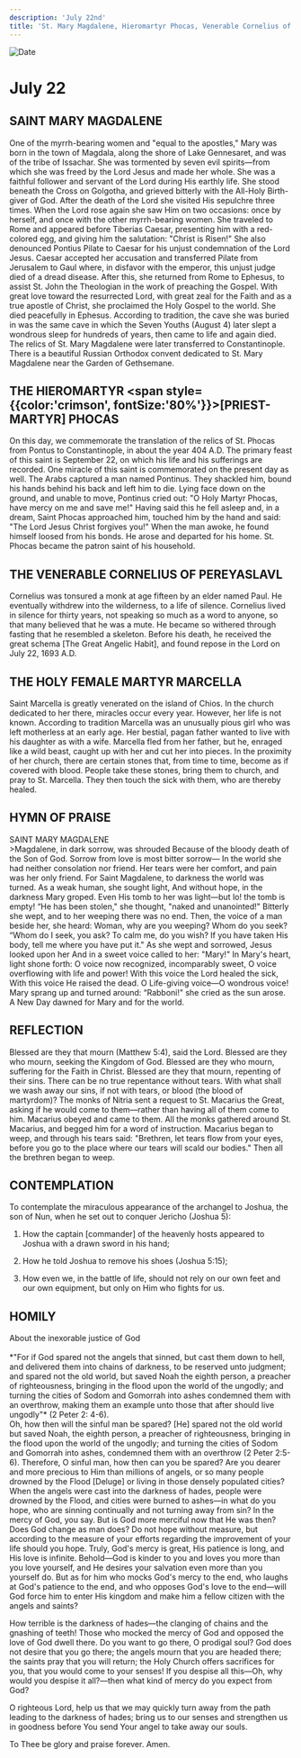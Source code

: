 ```yaml
---
description: 'July 22nd'
title: 'St. Mary Magdalene, Hieromartyr Phocas, Venerable Cornelius of Pereyaslavl, Holy Martyr Marcella'
---
```


<CustomPaginator />
<RunningHead />

<Image src="/title-imprint.png" height={68} width={50} alt="Date" className="title-imprint"/>

# <div id="date">July <Image className="four-dot" src="/four-dot.png" height={15} width={15} alt="" />22</div>

## SAINT MARY MAGDALENE

One of the myrrh-bearing women and "equal to the apostles," Mary was born in the town of Magdala, along the shore of Lake Gennesaret, and was of the tribe of Issachar. She was tormented by seven evil spirits—from which she was freed by the Lord Jesus and made her whole. She was a faithful follower and servant of the Lord during His earthly life. She stood beneath the Cross on Golgotha, and grieved bitterly with the All-Holy Birth-giver of God. After the death of the Lord she visited His sepulchre three times. When the Lord rose again she saw Him on two occasions: once by herself, and once with the other myrrh-bearing women. She traveled to Rome and appeared before Tiberias Caesar, presenting him with a red-colored egg, and giving him the salutation: "Christ is Risen!" She also denounced Pontius Pilate to Caesar for his unjust condemnation of the Lord Jesus. Caesar accepted her accusation and transferred Pilate from Jerusalem to Gaul where, in disfavor with the emperor, this unjust judge died of a dread disease. After this, she returned from Rome to Ephesus, to assist St. John the Theologian in the work of preaching the Gospel. With great love toward the resurrected Lord, with great zeal for the Faith and as a true apostle of Christ, she proclaimed the Holy Gospel to the world. She died peacefully in Ephesus. According to tradition, the cave she was buried in was the same cave in which the Seven Youths (August 4) later slept a wondrous sleep for hundreds of years, then came to life and again died. The relics of St. Mary Magdalene were later transferred to Constantinople. There is a beautiful Russian Orthodox convent dedicated to St. Mary Magdalene near the Garden of Gethsemane.

## THE HIEROMARTYR <span style={{color:'crimson', fontSize:'80%'}}>[PRIEST-MARTYR]</span> PHOCAS

On this day, we commemorate the translation of the relics of St. Phocas from Pontus to Constantinople, in about the year 404 A.D. The primary feast of this saint is September 22, on which his life and his sufferings are recorded. One miracle of this saint is commemorated on the present day as well. The Arabs captured a man named Pontinus. They shackled him, bound his hands behind his back and left him to die. Lying face down on the ground, and unable to move, Pontinus cried out: "O Holy Martyr Phocas, have mercy on me and save me!" Having said this he fell asleep and, in a dream, Saint Phocas approached him, touched him by the hand and said: "The Lord Jesus Christ forgives you!" When the man awoke, he found himself loosed from his bonds. He arose and departed for his home. St. Phocas became the patron saint of his household.

## THE VENERABLE CORNELIUS OF PEREYASLAVL

Cornelius was tonsured a monk at age fifteen by an elder named Paul. He eventually withdrew into the wilderness, to a life of silence. Cornelius lived in silence for thirty years, not speaking so much as a word to anyone, so that many believed that he was a mute. He became so withered through fasting that he resembled a skeleton. Before his death, he received the great schema [The Great Angelic Habit], and found repose in the Lord on July 22, 1693 A.D.

## THE HOLY FEMALE MARTYR MARCELLA

Saint Marcella is greatly venerated on the island of Chios. In the church dedicated to her there, miracles occur every year. However, her life is not known. According to tradition Marcella was an unusually pious girl who was left motherless at an early age. Her bestial, pagan father wanted to live with his daughter as with a wife. Marcella fled from her father, but he, enraged like a wild beast, caught up with her and cut her into pieces. In the proximity of her church, there are certain stones that, from time to time, become as if covered with blood. People take these stones, bring them to church, and pray to St. Marcella. They then touch the sick with them, who are thereby healed.


## HYMN OF PRAISE
<div style={{textAlign:'center', color:'crimson', fontWeight:'bold'}}>
SAINT MARY MAGDALENE
</div>
>Magdalene, in dark sorrow, was shrouded  
Because of the bloody death of the Son of God.  
Sorrow from love is most bitter sorrow—  
In the world she had neither consolation nor friend.  
Her tears were her comfort, and pain was her only friend.  
For Saint Magdalene, to darkness the world was turned.  
As a weak human, she sought light,  
And without hope, in the darkness Mary groped.  
Even His tomb to her was light—but lo! the tomb is empty!  
“He has been stolen," she thought, "naked and unanointed!"  
Bitterly she wept, and to her weeping there was no end.  
Then, the voice of a man beside her, she heard:  
Woman, why are you weeping? Whom do you seek?  
“Whom do I seek, you ask? To calm me, do you wish?  
If you have taken His body, tell me where you have put it."  
As she wept and sorrowed, Jesus looked upon her  
And in a sweet voice called to her: "Mary!"  
In Mary's heart, light shone forth:  
O voice now recognized, incomparably sweet,  
O voice overflowing with life and power!  
With this voice the Lord healed the sick,  
With this voice He raised the dead.  
O Life-giving voice—O wondrous voice!  
Mary sprang up and turned around:  
“Rabboni!" she cried as the sun arose.  
A New Day dawned for Mary and for the world.  


## REFLECTION

Blessed are they that mourn (Matthew 5:4), said the Lord. Blessed are they who mourn, seeking the Kingdom of God. Blessed are they who mourn, suffering for the Faith in Christ. Blessed are they that mourn, repenting of their sins. There can be no true repentance without tears. With what shall we wash away our sins, if not with tears, or blood (the blood of martyrdom)? The monks of Nitria sent a request to St. Macarius the Great, asking if he would come to them—rather than having all of them come to him. Macarius obeyed and came to them. All the monks gathered around St. Macarius, and begged him for a word of instruction. Macarius began to weep, and through his tears said: "Brethren, let tears flow from your eyes, before you go to the place where our tears will scald our bodies." Then all the brethren began to weep.


## CONTEMPLATION

To contemplate the miraculous appearance of the archangel to Joshua, the son of Nun, when he set out to conquer Jericho (Joshua 5):

1. How the captain [commander] of the heavenly hosts appeared to Joshua with a drawn sword in his hand;

2. How he told Joshua to remove his shoes (Joshua 5:15);

3. How even we, in the battle of life, should not rely on our own feet and our own equipment, but only on Him who fights for us.


## HOMILY
<div style={{textAlign:'center', color:'crimson', fontWeight:'bold'}}>
About the inexorable justice of God
</div>
<br />
<div style={{textAlign:'right'}}>
*"For if God spared not the angels that sinned, but cast them down to hell, and delivered them into chains of darkness, to be reserved unto judgment; and spared not the old world, but saved Noah the eighth person, a preacher of righteousness, bringing in the flood upon the world of the ungodly; and turning the cities of Sodom and Gomorrah into ashes condemned them with an overthrow, making them an example unto those that after should live ungodly"* (2 Peter 2: 4-6).
</div>
Oh, how then will the sinful man be spared? [He] spared not the old world but saved Noah, the eighth person, a preacher of righteousness, bringing in the flood upon the world of the ungodly; and turning the cities of Sodom and Gomorrah into ashes, condemned them with an overthrow (2 Peter 2:5-6). Therefore, O sinful man, how then can you be spared? Are you dearer and more precious to Him than millions of angels, or so many people drowned by the Flood [Deluge] or living in those densely populated cities? When the angels were cast into the darkness of hades, people were drowned by the Flood, and cities were burned to ashes—in what do you hope, who are sinning continually and not turning away from sin? In the mercy of God, you say. But is God more merciful now that He was then? Does God change as man does? Do not hope without measure, but according to the measure of your efforts regarding the improvement of your life should you hope. Truly, God's mercy is great, His patience is long, and His love is infinite. Behold—God is kinder to you and loves you more than you love yourself, and He desires your salvation even more than you yourself do. But as for him who mocks God's mercy to the end, who laughs at God's patience to the end, and who opposes God's love to the end—will God force him to enter His kingdom and make him a fellow citizen with the angels and saints?

How terrible is the darkness of hades—the clanging of chains and the gnashing of teeth! Those who mocked the mercy of God and opposed the love of God dwell there. Do you want to go there, O prodigal soul? God does not desire that you go there; the angels mourn that you are headed there; the saints pray that you will return; the Holy Church offers sacrifices for you, that you would come to your senses! If you despise all this—Oh, why would you despise it all?—then what kind of mercy do you expect from God?

O righteous Lord, help us that we may quickly turn away from the path leading to the darkness of hades; bring us to our senses and strengthen us in goodness before You send Your angel to take away our souls.

To Thee be glory and praise forever. Amen.
